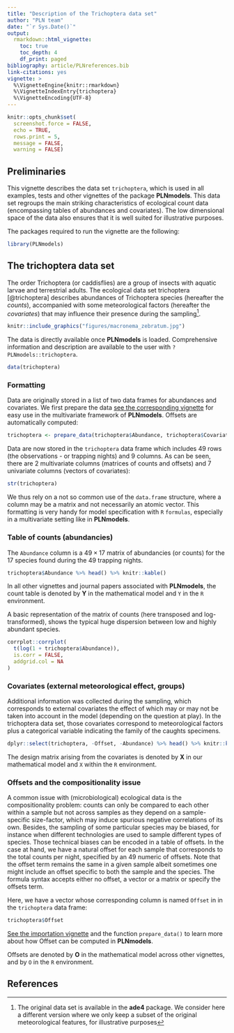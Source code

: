 ```yaml
---
title: "Description of the Trichoptera data set"
author: "PLN team"
date: "`r Sys.Date()`"
output: 
  rmarkdown::html_vignette:
    toc: true
    toc_depth: 4
    df_print: paged
bibliography: article/PLNreferences.bib
link-citations: yes
vignette: >
  %\VignetteEngine{knitr::rmarkdown}
  %\VignetteIndexEntry{trichoptera}
  %\VignetteEncoding{UTF-8}
---
```


```r
knitr::opts_chunk$set(
  screenshot.force = FALSE, 
  echo = TRUE,
  rows.print = 5,
  message = FALSE,
  warning = FALSE)
```

## Preliminaries

This vignette describes the data set `trichoptera`, which is used in all examples, tests and other vignettes of the package **PLNmodels**. This data set regroups the main striking characteristics of ecological count data (encompassing tables of abundances and covariates). The low dimensional space of the data also ensures that it is well suited for illustrative purposes. 

The packages required to run the vignette are the following:

```r
library(PLNmodels)
```

## The trichoptera data set 

The order Trichoptera (or caddisflies) are a group of insects with aquatic larvae and terrestrial adults. The ecological data set trichoptera [@trichoptera] describes abundances of Trichoptera species (hereafter the _counts_), accompanied with some meteorological factors (hereafter the _covariates_) that may influence their presence during the sampling^[The original data set is available in the **ade4** package. We consider here a different version where we only keep a subset of the original meteorological features, for illustrative purposes].

```r
knitr::include_graphics("figures/macronema_zebratum.jpg")
```

The data is directly available once **PLNmodels** is loaded. Comprehensive information and description are available to the user with `?PLNmodels::trichoptera`.

```r
data(trichoptera)
```

### Formatting

Data are originally stored in a list of two data frames for abundances and covariates. We first prepare the data [see the corresponding vignette](Import_data.html) for easy use in the multivariate framework of **PLNmodels**. Offsets are automatically computed:

```r
trichoptera <- prepare_data(trichoptera$Abundance, trichoptera$Covariate)
```

Data are now stored in the `trichoptera` data frame which includes 49 rows (the observations - or trapping nights) and 9 columns. As can be seen, there are 2 multivariate columns (matrices of counts and offsets) and 7 univariate columns (vectors of covariates):

```r
str(trichoptera)
```

We thus rely on a not so common use of the `data.frame` structure, where a column may be a matrix and not necessarily an atomic vector. This formatting is very handy for model specification with `R` `formulas`, especially in a multivariate setting like in **PLNmodels**.

### Table of counts (abundancies)

The `Abundance` column is a $49 \times 17$ matrix of abundancies (or counts) for the 17 species found during the 49 trapping nights.

```r
trichoptera$Abundance %>% head() %>% knitr::kable()
```

In all other vignettes and journal papers associated with **PLNmodels**, the count table is denoted by $\mathbf{Y}$ in the mathematical model and `Y` in the `R` environment.

A basic representation of the matrix of counts (here transposed and log-transformed), shows the typical huge dispersion between low and highly abundant species.

```r
corrplot::corrplot(
  t(log(1 + trichoptera$Abundance)),
  is.corr = FALSE,
  addgrid.col = NA
)
```

### Covariates (external meteorological effect, groups)

Additional information was collected during the sampling, which corresponds to external covariates the effect of which may or may not be taken into account in the model (depending on the question at play). In the trichoptera data set, those covariates correspond to meteorological factors plus a categorical variable indicating the family of the caughts specimens.

```r
dplyr::select(trichoptera, -Offset, -Abundance) %>% head() %>% knitr::kable()
```

The design matrix arising from the covariates is denoted by $\mathbf{X}$ in our mathematical model and `X` within the `R` environment.

<!-- A first glance at the pairs plot between the covariates shows no particular structure regarding the trichoptera groups. -->

<!-- ```{r pairs, fig.dim = c(7, 7), fig.cap ="Pairs plot of the covariates in the trichoptera data set"} -->
<!-- select(trichoptera, -Offset, -Abundance) %>%  -->
<!-- ggpairs(columns = 1:6, mapping = aes(colour = Group)) -->
<!-- ``` -->

### Offsets and the compositionality issue

A common issue with (microbiological) ecological data is the compositionality problem: counts can only be compared to each other within a sample but not across samples as they depend on a sample-specific size-factor, which may induce spurious negative correlations of its own. Besides, the sampling of some particular species may be biased, for instance when different technologies are used to sample different types of species. Those technical biases can be encoded in a table of offsets. In the case at hand, we have a natural offset for each sample that corresponds to the total counts per night, specified by an $49$ numeric of offsets. Note that the offset term remains the same in a given sample albeit sometimes one might include an offset specific to both the sample and the species. The formula syntax accepts either no offset, a vector or a matrix or specify the offsets term. 

Here, we have a vector whose corresponding column is named `Offset` in in the `trichoptera` data frame:

```r
trichoptera$Offset
```

[See the importation vignette](Import_data.html) and the function `prepare_data()` to learn more about how Offset can be computed in **PLNmodels**.

Offsets are denoted by $\mathbf{O}$ in the mathematical model across other vignettes, and by `O` in the `R` environment.

## References
